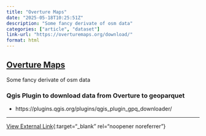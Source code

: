 ```yaml
---
title: "Overture Maps"
date: "2025-05-18T10:25:51Z"
description: "Some fancy derivate of osm data"
categories: ["article", "dataset"]
link-url: "https://overturemaps.org/download/"
format: html
---
```


## [Overture Maps](https://overturemaps.org/download/)

Some fancy derivate of osm data

### Qgis Plugin to download data from Overture to geoparquet

- https://plugins.qgis.org/plugins/qgis_plugin_gpq_downloader/


---
[View External Link](https://overturemaps.org/download/){:target="_blank" rel="noopener noreferrer"}
